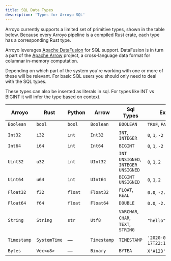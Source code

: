 ```yaml
---
title: SQL Data Types
description: 'Types for Arroyo SQL'
---
```

Arroyo currently supports a limited set of primitive types, shown in the table below.
Because every Arroyo pipeline is a compiled Rust crate, each type has a corresponding Rust type.

Arroyo leverages [Apache DataFusion](https://arrow.apache.org/datafusion/) for SQL support.
DataFusion is in turn a part of the [Apache Arrow](https://arrow.apache.org/) project,
a cross-language data format for columnar in-memory computation.

Depending on which part of the system you're working with one or more of these will be relevant.
For basic SQL users you should only need to deal with the SQL types.

These types can also be inserted as literals in sql.
For types like INT vs BIGINT it will infer the type based on context.

| Arroyo  | Rust     | Python     | Arrow  | Sql Types                      | Example Literals                                         |
|--------------|---------------|-----------------|----------------|--------------------------------|----------------------------------------------------------|
| `Boolean`    | `bool`        | `bool`          | `Boolean`      | `BOOLEAN`                      | `TRUE`, `FALSE`                                           |
| `Int32`      | `i32`         | `int`           | `Int32`        | `INT`, `INTEGER`               | `0`, `1`, `-2`                                            |
| `Int64`      | `i64`         | `int`           | `Int64`        | `BIGINT`                       | `0`, `1`, `-2`                                            |
| `Uint32`     | `u32`         | `int`           | `UInt32`       | `INT UNSIGNED`, `INTEGER UNSIGNED`| `0`, `1`, `2`                                        |
| `Uint64`     | `u64`         | `int`           | `UInt64`       | `BIGINT UNSIGNED`              | `0`, `1`, `2`                                             |
| `Float32`    | `f32`         | `float`         | `Float32`      | `FLOAT`, `REAL`                | `0.0`, `-2.4`, `1E-3`                                     |
| `Float64`    | `f64`         | `float`         | `Float64`      | `DOUBLE`                       | `0.0`, `-2.4`, `1E-35`                                    |
| `String`     | `String`      | `str`           | `Utf8`         | `VARCHAR`, `CHAR`, `TEXT`, `STRING`| `"hello"`, `"world"`                                  |
| `Timestamp`  | `SystemTime`  | —      | `Timestamp`    | `TIMESTAMP`                    | `'2020-01-01'`, `'2023-05-17T22:16:00.648662+00:00'`      |
| `Bytes`      | `Vec<u8>`     | —         | `Binary`       | `BYTEA`                        | `X'A123'` (hex)                                           |
